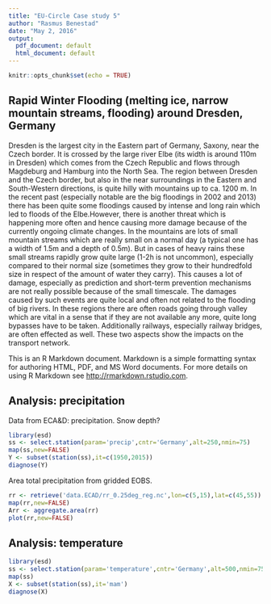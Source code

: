 ```yaml
---
title: "EU-Circle Case study 5"
author: "Rasmus Benestad"
date: "May 2, 2016"
output:
  pdf_document: default
  html_document: default
---
```


```r
knitr::opts_chunk$set(echo = TRUE)
```

## Rapid Winter Flooding (melting ice, narrow mountain streams, flooding) around Dresden, Germany

Dresden is the largest city in the Eastern part of Germany, Saxony, near the Czech border. It is crossed by the large river Elbe (its width is around 110m in Dresden) which comes from the Czech Republic and flows through Magdeburg and Hamburg into the North Sea. The region between Dresden and the Czech border, but also in the near surroundings in the Eastern and South-Western directions, is quite hilly with mountains up to ca. 1200 m. In the recent past (especially notable are the big floodings in 2002 and 2013) there has been quite some floodings caused by intense and long rain which led to floods of the Elbe.However, there is another threat which is happening more often and hence causing more damage because of the currently ongoing climate changes. In the mountains are lots of small mountain streams which are really small on a normal day (a typical one has a width of 1.5m and a depth of 0.5m). But in cases of heavy rains these small streams rapidly grow quite large (1-2h is not uncommon), especially compared to their normal size (sometimes they grow to their hundredfold size in respect of the amount of water they carry). This causes a lot of damage, especially as prediction and short-term prevention mechanisms are not really possible because of the small timescale. The damages caused by such events are quite local and often not related to the flooding of big rivers. In these  regions there are often roads going through valley which are vital in a sense that if they are  not available any more, quite long bypasses have to be taken. Additionally railways,  especially railway bridges, are often effected as well. These two aspects show the impacts on the transport network.

This is an R Markdown document. Markdown is a simple formatting syntax for authoring HTML, PDF, and MS Word documents. For more details on using R Markdown see <http://rmarkdown.rstudio.com>.

## Analysis: precipitation

Data from ECA&D: precipitation. Snow depth?

```r
library(esd)
ss <- select.station(param='precip',cntr='Germany',alt=250,nmin=75)
map(ss,new=FALSE)
Y <- subset(station(ss),it=c(1950,2015))
diagnose(Y)
```


Area total precipitation from gridded EOBS.

```r
rr <- retrieve('data.ECAD/rr_0.25deg_reg.nc',lon=c(5,15),lat=c(45,55))
map(rr,new=FALSE)
Arr <- aggregate.area(rr)
plot(rr,new=FALSE)
```


## Analysis: temperature

```r
library(esd)
ss <- select.station(param='temperature',cntr='Germany',alt=500,nmin=75)
map(ss)
X <- subset(station(ss),it='mam')
diagnose(X)
```


